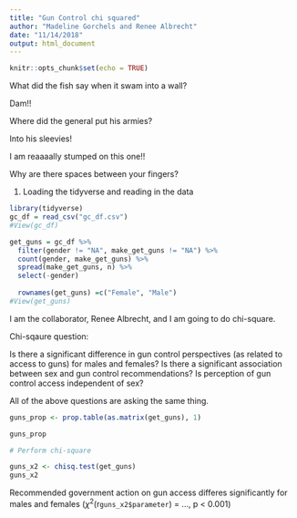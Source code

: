 ```yaml
---
title: "Gun Control chi squared"
author: "Madeline Gorchels and Renee Albrecht"
date: "11/14/2018"
output: html_document
---
```


```r
knitr::opts_chunk$set(echo = TRUE)
```

What did the fish say when it swam into a wall? 

Dam!! 

Where did the general put his armies?

Into his sleevies! 

I am reaaaally stumped on this one!! 

Why are there spaces between your fingers? 


1. Loading the tidyverse and reading in the data 
```r
library(tidyverse)
gc_df = read_csv("gc_df.csv")
#View(gc_df)

get_guns = gc_df %>% 
  filter(gender != "NA", make_get_guns != "NA") %>% 
  count(gender, make_get_guns) %>% 
  spread(make_get_guns, n) %>% 
  select(-gender) 
  
  rownames(get_guns) =c("Female", "Male")
#View(get_guns)
```

I am the collaborator, Renee Albrecht, and I am going to do chi-square.  

Chi-sqaure question: 

Is there a significant difference in gun control perspectives (as related to access to guns) for males and females?
Is there a significant association between sex and gun control recommendations? 
Is perception of gun control access independent of sex? 

All of the above questions are asking the same thing. 

```r

guns_prop <- prop.table(as.matrix(get_guns), 1)

guns_prop

# Perform chi-square

guns_x2 <- chisq.test(get_guns)
guns_x2


```

Recommended government action on gun access differes significantly for males and females ($\chi^2$(r`guns_x2$parameter`) = ..., p < 0.001)
